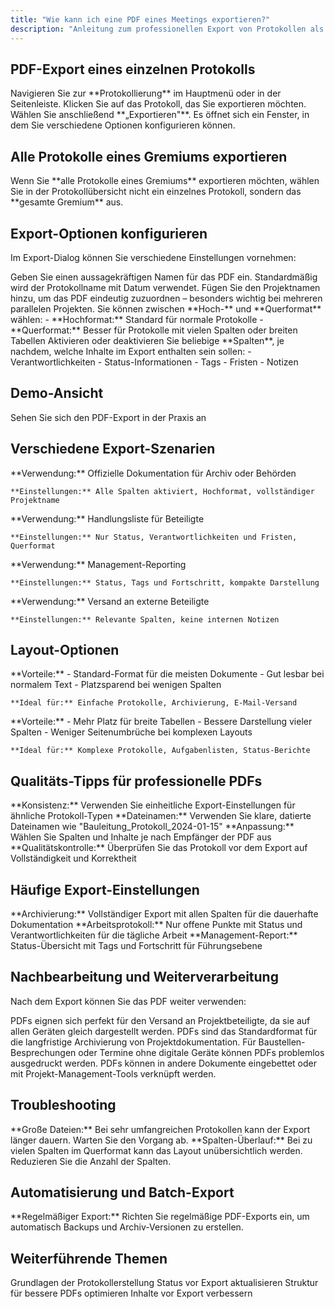 ```yaml
---
title: "Wie kann ich eine PDF eines Meetings exportieren?"
description: "Anleitung zum professionellen Export von Protokollen als PDF"
---
```


## PDF-Export eines einzelnen Protokolls

<Steps>
  <Step title="Protokollierung öffnen">
    Navigieren Sie zur **Protokollierung** im Hauptmenü oder in der Seitenleiste.
  </Step>
  <Step title="Protokoll auswählen">
    Klicken Sie auf das Protokoll, das Sie exportieren möchten.
  </Step>
  <Step title="Export starten">
    Wählen Sie anschließend **„Exportieren"**.
  </Step>
  <Step title="Export-Einstellungen">
    Es öffnet sich ein Fenster, in dem Sie verschiedene Optionen konfigurieren können.
  </Step>
</Steps>

## Alle Protokolle eines Gremiums exportieren

<Card title="💡 Tipp für Gremiums-Export" icon="lightbulb">
Wenn Sie **alle Protokolle eines Gremiums** exportieren möchten, wählen Sie in der Protokollübersicht nicht ein einzelnes Protokoll, sondern das **gesamte Gremium** aus.
</Card>

## Export-Optionen konfigurieren

Im Export-Dialog können Sie verschiedene Einstellungen vornehmen:

<AccordionGroup>
  <Accordion title="📄 Dateiname festlegen">
    Geben Sie einen aussagekräftigen Namen für das PDF ein. Standardmäßig wird der Protokollname mit Datum verwendet.
  </Accordion>

  <Accordion title="🏢 Projektname ergänzen">
    Fügen Sie den Projektnamen hinzu, um das PDF eindeutig zuzuordnen – besonders wichtig bei mehreren parallelen Projekten.
  </Accordion>

  <Accordion title="📐 Format wählen">
    Sie können zwischen **Hoch-** und **Querformat** wählen:
    - **Hochformat:** Standard für normale Protokolle
    - **Querformat:** Besser für Protokolle mit vielen Spalten oder breiten Tabellen
  </Accordion>

  <Accordion title="📊 Spalten auswählen">
    Aktivieren oder deaktivieren Sie beliebige **Spalten**, je nachdem, welche Inhalte im Export enthalten sein sollen:
    - Verantwortlichkeiten
    - Status-Informationen
    - Tags
    - Fristen
    - Notizen
  </Accordion>
</AccordionGroup>

## Demo-Ansicht

<Card title="📹 Zur interaktiven Demo" href="https://app.arcade.software/flows/MAWI0KyOLq0BnG5YRgJ7/view" icon="play">
  Sehen Sie sich den PDF-Export in der Praxis an
</Card>

## Verschiedene Export-Szenarien

<CardGroup cols={2}>
  <Card title="📋 Vollständiges Protokoll" icon="file-text">
    **Verwendung:** Offizielle Dokumentation für Archiv oder Behörden
    
    **Einstellungen:** Alle Spalten aktiviert, Hochformat, vollständiger Projektname
  </Card>
  <Card title="🎯 Aufgabenliste" icon="list-check">
    **Verwendung:** Handlungsliste für Beteiligte
    
    **Einstellungen:** Nur Status, Verantwortlichkeiten und Fristen, Querformat
  </Card>
  <Card title="📊 Status-Übersicht" icon="chart-bar">
    **Verwendung:** Management-Reporting
    
    **Einstellungen:** Status, Tags und Fortschritt, kompakte Darstellung
  </Card>
  <Card title="📧 E-Mail-Versand" icon="envelope">
    **Verwendung:** Versand an externe Beteiligte
    
    **Einstellungen:** Relevante Spalten, keine internen Notizen
  </Card>
</CardGroup>

## Layout-Optionen

<AccordionGroup>
  <Accordion title="📏 Hochformat">
    **Vorteile:**
    - Standard-Format für die meisten Dokumente
    - Gut lesbar bei normalem Text
    - Platzsparend bei wenigen Spalten
    
    **Ideal für:** Einfache Protokolle, Archivierung, E-Mail-Versand
  </Accordion>

  <Accordion title="📐 Querformat">
    **Vorteile:**
    - Mehr Platz für breite Tabellen
    - Bessere Darstellung vieler Spalten
    - Weniger Seitenumbrüche bei komplexen Layouts
    
    **Ideal für:** Komplexe Protokolle, Aufgabenlisten, Status-Berichte
  </Accordion>
</AccordionGroup>

## Qualitäts-Tipps für professionelle PDFs

<CardGroup cols={2}>
  <Card title="🎨 Einheitliches Design" icon="palette">
    **Konsistenz:** Verwenden Sie einheitliche Export-Einstellungen für ähnliche Protokoll-Typen
  </Card>
  <Card title="📝 Aussagekräftige Namen" icon="tag">
    **Dateinamen:** Verwenden Sie klare, datierte Dateinamen wie "Bauleitung_Protokoll_2024-01-15"
  </Card>
  <Card title="🎯 Zielgruppen-spezifisch" icon="users">
    **Anpassung:** Wählen Sie Spalten und Inhalte je nach Empfänger der PDF aus
  </Card>
  <Card title="✅ Vor Export prüfen" icon="check-square">
    **Qualitätskontrolle:** Überprüfen Sie das Protokoll vor dem Export auf Vollständigkeit und Korrektheit
  </Card>
</CardGroup>

## Häufige Export-Einstellungen

<Info>
**Archivierung:** Vollständiger Export mit allen Spalten für die dauerhafte Dokumentation
</Info>

<Info>
**Arbeitsprotokoll:** Nur offene Punkte mit Status und Verantwortlichkeiten für die tägliche Arbeit
</Info>

<Info>
**Management-Report:** Status-Übersicht mit Tags und Fortschritt für Führungsebene
</Info>

## Nachbearbeitung und Weiterverarbeitung

Nach dem Export können Sie das PDF weiter verwenden:

<AccordionGroup>
  <Accordion title="📧 E-Mail-Versand">
    PDFs eignen sich perfekt für den Versand an Projektbeteiligte, da sie auf allen Geräten gleich dargestellt werden.
  </Accordion>

  <Accordion title="📁 Archivierung">
    PDFs sind das Standardformat für die langfristige Archivierung von Projektdokumentation.
  </Accordion>

  <Accordion title="🖨️ Ausdrucken">
    Für Baustellen-Besprechungen oder Termine ohne digitale Geräte können PDFs problemlos ausgedruckt werden.
  </Accordion>

  <Accordion title="🔗 Integration">
    PDFs können in andere Dokumente eingebettet oder mit Projekt-Management-Tools verknüpft werden.
  </Accordion>
</AccordionGroup>

## Troubleshooting

<Warning>
**Große Dateien:** Bei sehr umfangreichen Protokollen kann der Export länger dauern. Warten Sie den Vorgang ab.
</Warning>

<Warning>
**Spalten-Überlauf:** Bei zu vielen Spalten im Querformat kann das Layout unübersichtlich werden. Reduzieren Sie die Anzahl der Spalten.
</Warning>

## Automatisierung und Batch-Export

<Note>
**Regelmäßiger Export:** Richten Sie regelmäßige PDF-Exports ein, um automatisch Backups und Archiv-Versionen zu erstellen.
</Note>

## Weiterführende Themen

<CardGroup cols={2}>
  <Card title="Protokoll anlegen" icon="file-plus" href="/faq/protokoll-anlegen">
    Grundlagen der Protokollerstellung
  </Card>
  <Card title="Punkte schließen" icon="check-circle" href="/faq/punkt-schliessen">
    Status vor Export aktualisieren
  </Card>
  <Card title="Gliederungsleiste" icon="list" href="/faq/gliederungsleiste">
    Struktur für bessere PDFs optimieren
  </Card>
  <Card title="Zauberstab" icon="wand-magic-sparkles" href="/faq/zauberstab">
    Inhalte vor Export verbessern
  </Card>
</CardGroup> 